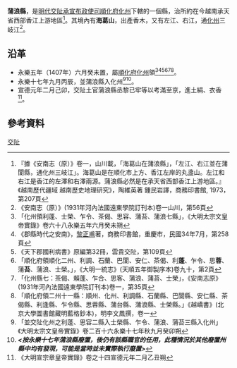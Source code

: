 '''蒲浪縣'''，是[[明代|明代]][[交阯承宣布政使司|交阯承宣布政使司]][[順化府|順化府]][[化州_(交阯)|化州]]下轄的一個縣，治所約在今越南承天省西部香江上游地區<ref>『據《安南志（原）》卷一，山川載，「海葛山在蒲浪縣」，「左江、右江並在蒲閬縣，通化州三岐江」。海葛山是在順化市上方、香江左岸的丸盞山。左江和右江是香江的左澤和右澤兩源。蒲浪縣必然是在承天省西部香江上游地區。』《越南歷代疆域 越南歷史地理研究》，陶維英著 鍾民岩譯，商務印書館, 1973，第207頁</ref>。其境內有'''海葛山'''，出產香木，又有左江、右江，通[[化州_(交阯)|化州]]三岐江<ref>《安南志（原）》(1931年河內法國遠東學院訂刊本)卷一山川，第56頁</ref>。
== 沿革 ==
* 永樂五年（1407年）六月癸未置，屬[[順化府|順化府]][[化州_(交阯)|化州]]領<ref>「化州領利蓬、士榮、乍令、茶偈、思容、蒲苔、蒲浪七縣」，《大明太宗文皇帝實錄》卷六十八永樂五年六月癸未朔</ref><ref>《郡縣時代之安南》，[[黎正甫|黎正甫]]著，商務印書館，重慶市，民國34年7月，第258頁</ref><ref>《天下郡國利病書》原編第32冊，雲貴交阯，第109頁</ref><ref>「順化府領順化二州、利調、石蘭、巴閬、安仁、茶偈、利'''蓬'''、乍令、思'''蓉'''、蒲'''苔'''、蒲浪、士榮。」，《大明一統志》(天順五年御製序本)卷九十，第2頁</ref><ref>「化州縣七：茶偈、賴蓬、乍合、思客、蒲浪、蒲苔、士榮」，《安南志原》(1931年河內法國遠東學院訂刊本)卷一，第35頁</ref><ref>「順化府領二州十一縣：順州、化州、利調縣、石蘭縣、巴閬縣、安仁縣、茶偈縣、利逢縣、乍令縣、思蓉縣、蒲台縣、蒲浪縣、士榮縣。」《越嶠書》(北京大學圖書館藏明藍格鈔本)，明李文鳳撰，卷一</ref>。
* 永樂十七年九月丙辰，並蒲浪縣入化州<ref>「並交阯化州之利蓬、思容二縣入士榮縣、乍令、蒲浪、蒲苔三縣入化州」《大明太宗文皇帝實錄》卷二百十六永樂十七年秋九月癸卯朔</ref><ref>'''''<按永樂十七年蒲浪縣廢置，後仍有該縣職官的任用，此種情況於其他廢置州縣中均有發現，可能是當時並未實際執行廢置>'''''</ref>。
* 宣德元年二月己卯，交阯土官蒲浪縣丞黎已牢等以考滿至京，進土絹、衣香<ref>《大明宣宗章皇帝實錄》卷之十四宣德元年二月乙丑朔</ref>。
== 參考資料 ==
{{reflist}}
{{交阯承宣布政使司行政區劃}}
[[Category:明朝縣份|交阯]]